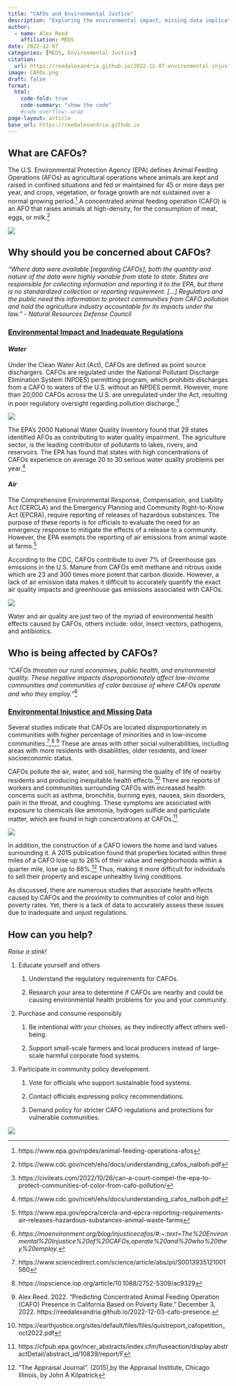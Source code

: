 ```yaml
---
title: "CAFOs and Environmental Justice"
description: "Exploring the environmental impact, missing data implications, and injustices of CAFOs."
author: 
  - name: Alex Reed
    affiliation: MEDS
date: 2022-12-07
categories: [MEDS, Environmental Justice]
citation: 
  url: https://reedalexandria.github.io/2022-12-07-environmental-injustice-cafos
image: CAFOs.png
draft: false
format:
  html:
    code-fold: true
    code-summary: "show the code"
    #code-overflow: wrap
page-layout: article
base_url: https://reedalexandria.github.io
---
```


## What are CAFOs?

The U.S. Environmental Protection Agency (EPA) defines Animal Feeding Operations (AFOs) as agricultural operations where animals are kept and raised in confined situations and fed or maintained for 45 or more days per year, and crops, vegetation, or forage growth are not sustained over a normal growing period.[^1] A concentrated animal feeding operation (CAFO) is an AFO that raises animals at high-density, for the consumption of meat, eggs, or milk.[^2]

[^1]: https://www.epa.gov/npdes/animal-feeding-operations-afos

[^2]: https://www.cdc.gov/nceh/ehs/docs/understanding_cafos_nalboh.pdf

::: column-margin
![](cafo.png)
:::

## Why should you be concerned about CAFOs?

*"Where data were available \[regarding CAFOs\], both the quantity and nature of the data were highly variable from state to state. States are responsible for collecting information and reporting it to the EPA, but there is no standardized collection or reporting requirement. \[...\] Regulators and the public need this information to protect communities from CAFO pollution and hold the agriculture industry accountable for its impacts under the law." - Natural Resources Defense Council*

### [Environmental Impact and Inadequate Regulations]{.underline}

#### *Water*

Under the Clean Water Act (Act), CAFOs are defined as point source dischargers. CAFOs are regulated under the National Pollutant Discharge Elimination System (NPDES) permitting program, which prohibits discharges from a CAFO to waters of the U.S. without an NPDES permit. However, more than 20,000 CAFOs across the U.S. are unregulated under the Act, resulting in poor regulatory oversight regarding pollution discharge.[^3]

[^3]: https://civileats.com/2022/10/26/can-a-court-compel-the-epa-to-protect-communities-of-color-from-cafo-pollution/

::: column-margin
![](flood.png)
:::

The EPA's 2000 National Water Quality Inventory found that 29 states identified AFOs as contributing to water quality impairment. The agriculture sector, is the leading contributor of pollutants to lakes, rivers, and reservoirs. The EPA has found that states with high concentrations of CAFOs experience on average 20 to 30 serious water quality problems per year.[^4]

[^4]: https://www.cdc.gov/nceh/ehs/docs/understanding_cafos_nalboh.pdf

#### *Air*

The Comprehensive Environmental Response, Compensation, and Liability Act (CERCLA) and the Emergency Planning and Community Right-to-Know Act (EPCRA), require reporting of releases of hazardous substances. The purpose of these reports is for officials to evaluate the need for an emergency response to mitigate the effects of a release to a community. However, the EPA exempts the reporting of air emissions from animal waste at farms.[^5]

[^5]: https://www.epa.gov/epcra/cercla-and-epcra-reporting-requirements-air-releases-hazardous-substances-animal-waste-farms

According to the CDC, CAFOs contribute to over 7% of Greenhouse gas emissions in the U.S. Manure from CAFOs emit methane and nitrous oxide which are 23 and 300 times more potent that carbon dioxide. However, a lack of air emission data makes it difficult to accurately quantify the exact air quality impacts and greenhouse gas emissions associated with CAFOs.

::: column-margin
![](pollution.png)
:::

Water and air quality are just two of the myriad of environmental health effects caused by CAFOs, others include: odor, insect vectors, pathogens, and antibiotics.

## Who is being affected by CAFOs?

*"CAFOs threaten our rural economies, public health, and environmental quality. These negative impacts disproportionately affect low-income communities and communities of color because of where CAFOs operate and who they employ."*[^6]

[^6]: *https://moenvironment.org/blog/injusticecafos/#:\~:text=The%20Environmental%20Injustice%20of%20CAFOs,operate%20and%20who%20they%20employ.*

### [Environmental Injustice and Missing Data]{.underline}

Several studies indicate that CAFOs are located disproportionately in communities with higher percentage of minorities and in low-income communities.[^7],[^8],[^9] These are areas with other social vulnerabilities, including areas with more residents with disabilities, older residents, and lower socioeconomic status.

[^7]: https://www.sciencedirect.com/science/article/abs/pii/S0013935121001560

[^8]: https://iopscience.iop.org/article/10.1088/2752-5309/ac9329

[^9]: Alex Reed. 2022. "Predicting Concentrated Animal Feeding Operation (CAFO) Presence in California Based on Poverty Rate." December 3, 2022. https://reedalexandria.github.io/2022-12-03-cafo-presence.

CAFOs pollute the air, water, and soil, harming the quality of life of nearby residents and producing inequitable health effects.[^10] There are reports of workers and communities surrounding CAFOs with increased health concerns such as asthma, bronchitis, burning eyes, nausea, skin disorders, pain in the throat, and coughing. These symptoms are associated with exposure to chemicals like ammonia, hydrogen sulfide and particulate matter, which are found in high concentrations at CAFOs.[^11]

[^10]: https://earthjustice.org/sites/default/files/files/quistreport_cafopetition_oct2022.pdf

[^11]: https://cfpub.epa.gov/ncer_abstracts/index.cfm/fuseaction/display.abstractDetail/abstract_id/10839/report/F

::: column-margin
![](pig.png)
:::

In addition, the construction of a CAFO lowers the home and land values surrounding it. A 2015 publication found that properties located within three miles of a CAFO lose up to 26% of their value and neighborhoods within a quarter mile, lose up to 88%.[^12] Thus, making it more difficult for individuals to sell their property and escape unhealthy living conditions.

[^12]: "The Appraisal Journal". (2015),by the Appraisal Institute, Chicago Illinois, by John A Kilpatrick

As discussed, there are numerous studies that associate health effects caused by CAFOs and the proximity to communities of color and high poverty rates. Yet, there is a lack of data to accurately assess these issues due to inadequate and unjust regulations.

## How can you help?

*Raise a stink!*

1.  Educate yourself and others

    1.  Understand the regulatory requirements for CAFOs.

    2.  Research your area to determine if CAFOs are nearby and could be causing environmental health problems for you and your community.

2.  Purchase and consume responsibly

    1.  Be intentional with your choises, as they indirectly affect others well-being.

    2.  Support small-scale farmers and local producers instead of large-scale harmful corporate food systems.

3.  Participate in community policy development.

    1.  Vote for officials who support sustainable food systems.

    2.  Contact officials expressing policy recommendations.

    3.  Demand policy for stricter CAFO regulations and protections for vulnerable communities.

::: column-margin
![](farmers.png)
:::
